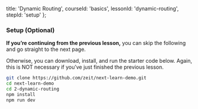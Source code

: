 
  title: 'Dynamic Routing',
  courseId: 'basics',
  lessonId: 'dynamic-routing',
  stepId: 'setup'
};

### Setup (Optional)

**If you’re continuing from the previous lesson,** you can skip the following and go straight to the next page.

Otherwise, you can download, install, and run the starter code below. Again, this is NOT necessary if you’ve just finished the previous lesson.

```bash
git clone https://github.com/zeit/next-learn-demo.git
cd next-learn-demo
cd 2-dynamic-routing
npm install
npm run dev
```


